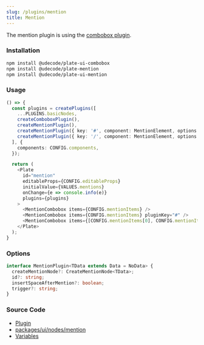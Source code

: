 ```yaml
---
slug: /plugins/mention
title: Mention
---
```


The mention plugin is using the [combobox plugin](docs/plugins/combobox).

### Installation

```bash npm2yarn
npm install @udecode/plate-ui-combobox
npm install @udecode/plate-mention
npm install @udecode/plate-ui-mention
```

### Usage

```ts live
() => {
  const plugins = createPlugins([
    ...PLUGINS.basicNodes,
    createComboboxPlugin(),
    createMentionPlugin(),
    createMentionPlugin({ key: '#', component: MentionElement, options: { trigger: '#', inputCreation: {key: 'creationId', value: 'main'} } }),
    createMentionPlugin({ key: '/', component: MentionElement, options: { trigger: '/' } }),
  ], {
    components: CONFIG.components,
  });

  return (
    <Plate
      id="mention"
      editableProps={CONFIG.editableProps}
      initialValue={VALUES.mentions}
      onChange={e => console.info(e)}
      plugins={plugins}
    >
      <MentionCombobox items={CONFIG.mentionItems} />
      <MentionCombobox items={CONFIG.mentionItems} pluginKey="#" />
      <MentionCombobox items={[CONFIG.mentionItems[0], CONFIG.mentionItems[1]]} pluginKey="/" />
    </Plate>
  );
}
```

### Options

```ts
interface MentionPlugin<TData extends Data = NoData> {
  createMentionNode?: CreateMentionNode<TData>;
  id?: string;
  insertSpaceAfterMention?: boolean;
  trigger?: string;
}
```

### Source Code

- [Plugin](https://github.com/udecode/plate/blob/main/packages/nodes/mention/src/createMentionPlugin.ts)
- [packages/ui/nodes/mention](https://github.com/udecode/plate/tree/main/packages/ui/nodes/mention/src)
- [Variables](https://github.com/udecode/plate/blob/main/examples/docusaurus/src/live/live.tsx)
